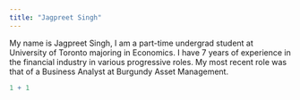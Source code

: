 ```yaml
---
title: "Jagpreet Singh"
---
```



My name is Jagpreet Singh, I am a part-time undergrad student at University of Toronto majoring in Economics. I have 7 years of experience in the financial industry in various progressive roles. My most recent role was that of a Business Analyst at Burgundy Asset Management.



```r
1 + 1
```
